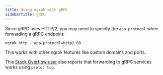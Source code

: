 ```yaml
---
title: Using ngrok with gRPC
sidebarTitle: gRPC
---
```


Since gRPC uses HTTP/2, you may need to specify the `app-protocol` when forwarding a gRPC endpoint:

`ngrok http --app-protocol=http2 80`

This works with other ngrok features like custom domains and ports.

This [Stack Overflow user](https://stackoverflow.com/a/59555606/7282727) also reports that forwarding to gRPC services works using `proto: tcp`.
